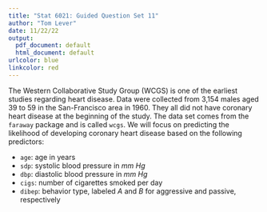 ```yaml
---
title: "Stat 6021: Guided Question Set 11"
author: "Tom Lever"
date: 11/22/22
output:
  pdf_document: default
  html_document: default
urlcolor: blue
linkcolor: red
---
```


The Western Collaborative Study Group (WCGS) is one of the earliest studies regarding heart disease. Data were collected from 3,154 males aged $39$ to $59$ in the San-Francisco area in $1960$. They all did not have coronary heart disease at the beginning of the study. The data set comes from the `faraway` package and is called `wcgs`. We will focus on predicting the likelihood of developing coronary heart disease based on the following predictors:

* `age`: age in years
* `sdp`: systolic blood pressure in $mm \ Hg$
* `dbp`: diastolic blood pressure in $mm \ Hg$
* `cigs`: number of cigarettes smoked per day
* `dibep`: behavior type, labeled $A$ and $B$ for aggressive and passive, respectively